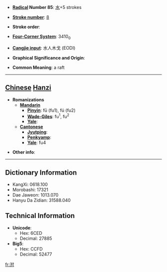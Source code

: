 * '''[[Wiktionary:Chinese radical index| Radical]] Number 85''': [[Wiktionary:Chinese radical index 水|水]]+5 strokes

* '''[[Wiktionary:Chinese total strokes index|Stroke number]]''': [[Wiktionary:Chinese total strokes index 8|8]]

* '''Stroke order''': 

* '''[[Wiktionary:Chinese four corner index|Four-Corner System]]''': 3410<sub>0</sub>

* '''[[Wiktionary:Chinese Cangjie index|Cangjie input]]''': 水人木戈 (EODI)

* '''Graphical Significance and Origin''': 

* '''Common Meaning''': a raft

----

== [[Chinese]] [[Hanzi]] ==

* '''Romanizations'''
** '''[[Mandarin]]'''
*** '''[[Pinyin]]''': fū (fu1), fú (fu2)
*** '''[[Wade-Giles]]''': fu<sup>1</sup>, fu<sup>2</sup>
*** '''[[Yale]]''': 
** '''[[Cantonese]]'''
*** '''[[Jyutping]]''':
*** '''[[Penkyamp]]''': 
*** '''[[Yale]]''': fu4

* '''Other info''': 

----

== Dictionary Information ==

* KangXi: 0618.100
* Morobashi: 17321
* Dae Jaweon: 1013.070
* Hanyu Da Zidian: 31588.040

== Technical Information ==

* '''Unicode''':
** Hex: 6CED
** Decimal: 27885
* '''Big5''':
** Hex: CCFD
** Decimal: 52477

[[fr:泭]]